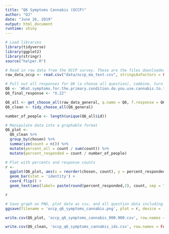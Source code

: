 ```yaml
---
title: "Q6 Symptoms Cannabis (OCCP)"
author: "DJ"
date: "June 26, 2019"
output: html_document
runtime: shiny
---
```


```r
# Load libraries
library(tidyverse)
library(ggplot2)
library(stringr)
source("helper.R")
```

```r
# Read in raw data from the OCCP survey. These are the files downloaded from survey monkey saved as a .csv
raw_data_occp <- read.csv("data/occp_ma_text.csv", stringsAsFactors = FALSE)
```

```r
# Pull out all responses for Q6 (a choose all question), combine, turn into a tidy data format for further processing then determine 'question n'
Q6 <- 'What.symptoms.for.the.primary.condition.do.you.use.cannabis.to.treat..Please.select.all.that.apply.'
Q6_final_response <- "X.22"

Q6_all <- get_choose_all(raw_data_general, q.name = Q6, f.response = Q6_final_response)
Q6_clean <- tidy_choose_all(Q6_general)

number_of_people <- length(unique(Q6_all$id))
```

```r
# Manipulate data into a graphable format
Q6_plot <-
  Q6_clean %>%
  group_by(chosen) %>%
  summarize(count = n()) %>%
  mutate(percent_all = count / sum(count)) %>%
  mutate(percent_responded = count / number_of_people)
```

```r
# Plot with percents and response counts
r <- 
  ggplot(Q6_plot, aes(x = reorder(chosen, count), y = percent_responded)) +
  geom_bar(stat = 'identity') +
  coord_flip() +
  geom_text(aes(label= paste(round(percent_responded,2), count, sep = "***")))

r
```

```r
# Save graph as PNG, plot data as csv, and all question data including response IDs as csv (save question n and N at end of plot file as "_x.x")
ggsave(filename = 'occp_q6_symptoms_cannabis.png', plot = r, device = 'png')

write.csv(Q6_plot, 'occp_q6_symptoms_cannabis_900.900.csv', row.names = FALSE)

write.csv(Q6_clean, 'occp_q6_symptoms_cannabis_ids.csv', row.names = FALSE)
```